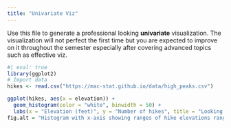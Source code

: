 ```yaml
---
title: "Univariate Viz"
---
```


Use this file to generate a professional looking **univariate** visualization. The visualization will not perfect the first time but you are expected to improve on it throughout the semester especially after covering advanced topics such as effective viz.

```r
#| eval: true
library(ggplot2)
# Import data
hikes <- read.csv("https://mac-stat.github.io/data/high_peaks.csv")
```


```r
ggplot(hikes, aes(x = elevation)) +
  geom_histogram(color = "white", binwidth = 50) +
  labs(x = "Elevation (feet)", y = "Number of hikes", title = "Looking at Number of Hikes at different Elevations", caption = "Made by Shaylee")
fig.alt = "Histogram with x-axis showing ranges of hike elevations ranging from 3820-5344"
```

